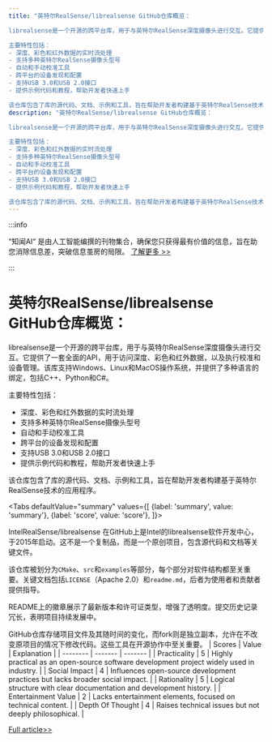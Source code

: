 ```yaml
---
title: "英特尔RealSense/librealsense GitHub仓库概览：

librealsense是一个开源的跨平台库，用于与英特尔RealSense深度摄像头进行交互。它提供了一套全面的API，用于访问深度、彩色和红外数据，以及执行校准和设备管理。该库支持Windows、Linux和MacOS操作系统，并提供了多种语言的绑定，包括C++、Python和C#。

主要特性包括：
- 深度、彩色和红外数据的实时流处理
- 支持多种英特尔RealSense摄像头型号
- 自动和手动校准工具
- 跨平台的设备发现和配置
- 支持USB 3.0和USB 2.0接口
- 提供示例代码和教程，帮助开发者快速上手

该仓库包含了库的源代码、文档、示例和工具，旨在帮助开发者构建基于英特尔RealSense技术的应用程序。"
description: "英特尔RealSense/librealsense GitHub仓库概览：

librealsense是一个开源的跨平台库，用于与英特尔RealSense深度摄像头进行交互。它提供了一套全面的API，用于访问深度、彩色和红外数据，以及执行校准和设备管理。该库支持Windows、Linux和MacOS操作系统，并提供了多种语言的绑定，包括C++、Python和C#。

主要特性包括：
- 深度、彩色和红外数据的实时流处理
- 支持多种英特尔RealSense摄像头型号
- 自动和手动校准工具
- 跨平台的设备发现和配置
- 支持USB 3.0和USB 2.0接口
- 提供示例代码和教程，帮助开发者快速上手

该仓库包含了库的源代码、文档、示例和工具，旨在帮助开发者构建基于英特尔RealSense技术的应用程序。"
---
```



:::info

“知闻AI“ 是由人工智能编撰的刊物集合，确保您只获得最有价值的信息，旨在助您消除信息差，突破信息茧房的局限。  [了解更多 >>](/zh-Hans/docs/guides)

:::

# 英特尔RealSense/librealsense GitHub仓库概览：

librealsense是一个开源的跨平台库，用于与英特尔RealSense深度摄像头进行交互。它提供了一套全面的API，用于访问深度、彩色和红外数据，以及执行校准和设备管理。该库支持Windows、Linux和MacOS操作系统，并提供了多种语言的绑定，包括C++、Python和C#。

主要特性包括：
- 深度、彩色和红外数据的实时流处理
- 支持多种英特尔RealSense摄像头型号
- 自动和手动校准工具
- 跨平台的设备发现和配置
- 支持USB 3.0和USB 2.0接口
- 提供示例代码和教程，帮助开发者快速上手

该仓库包含了库的源代码、文档、示例和工具，旨在帮助开发者构建基于英特尔RealSense技术的应用程序。


<Tabs
	defaultValue="summary"
	values={[
	{label: 'summary', value: 'summary'},
	{label: 'score', value: 'score'},
]}>
<TabItem value="summary">


IntelRealSense/librealsense 在GitHub上是Intel的librealsense软件开发中心，于2015年启动。这不是一个复制品，而是一个原创项目，包含源代码和文档等关键文件。

该仓库被划分为`CMake`、`src`和`examples`等部分，每个部分对软件结构都至关重要。关键文档包括`LICENSE`（Apache 2.0）和`readme.md`，后者为使用者和贡献者提供指导。

README上的徽章展示了最新版本和许可证类型，增强了透明度。提交历史记录冗长，表明项目持续发展中。

GitHub仓库存储项目文件及其随时间的变化，而fork则是独立副本，允许在不改变原项目的情况下修改代码。这些工具在开源协作中至关重要。
</TabItem>
<TabItem value="score">
	| Scores     | Value   | Explanation |
	| -------- | ------- | ------- |
	| Practicality  | 5    | Highly practical as an open-source software development project widely used in industry.    |
	| Social Impact | 4     | Influences open-source development practices but lacks broader social impact.    |
	| Rationality    | 5    | Logical structure with clear documentation and development history.    |
	| Entertainment Value    | 2    | Lacks entertainment elements, focused on technical content.    |
	| Depth Of Thought    | 4    | Raises technical issues but not deeply philosophical.    |
</TabItem>
</Tabs>

[Full article>>](https://github.com/IntelRealSense/librealsense)
